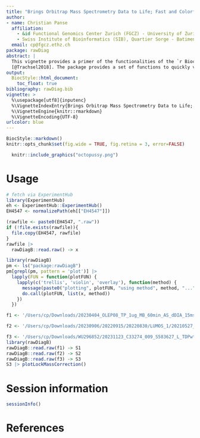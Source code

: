 ```yaml
---
title: "Brings Orbitrap Mass Spectrometry Data to Life; Fast and Colorful"
author:
- name: Christian Panse
  affiliation:
    - &id Functional Genomics Center Zurich (FGCZ) - University of Zurich | ETH Zurich, Winterthurerstrasse 190, CH-8057 Zurich, Switzerland
    - Swiss Institute of Bioinformatics (SIB), Quartier Sorge - Batiment Amphipole, CH-1015 Lausanne, Switzerland
  email: cp@fgcz.ethz.ch
package: rawDiag
abstract: |
  This vignette provides a primer of the functionalities of the `r BiocStyle::Biocpkg('rawDiag')` package
  [@Trachsel2018]. The package provides a set of functions to quickly visualize and inspect Thermo Fischer Scientific Orbitrap generated measurements. 
output:
  BiocStyle::html_document:
    toc_float: true
bibliography: rawDiag.bib
vignette: >
  %\usepackage[utf8]{inputenc}
  %\VignetteIndexEntry{Brings Orbitrap Mass Spectrometry Data to Life; Fast and Colorful}
  %\VignetteEngine{knitr::rmarkdown}
  %\VignetteEncoding{UTF-8}
urlcolor: blue
---
```


```r
BiocStyle::markdown()
knitr::opts_chunk$set(fig.wide = TRUE, fig.retina = 3, error=FALSE)
```

```r
  knitr::include_graphics("octopussy.png")
```

# Usage

```r


# fetch via ExperimentHub
library(ExperimentHub)
eh <- ExperimentHub::ExperimentHub()
EH4547 <- normalizePath(eh[["EH4547"]])

(rawfile <- paste0(EH4547, ".raw"))
if (!file.exists(rawfile)){
  file.copy(EH4547, rawfile)
}
rawfile |>
  rawDiagB::read.raw() -> x
```

```r
library(rawDiagB)
pm <- ls("package:rawDiagB")
pm[grepl(pm, pattern = 'plot')] |> 
  lapply(FUN = function(plotFUN) {
    lapply(c('trellis', 'violin', 'overlay'), function(method) {
      message(paste0("plotting", plotFUN, "using method", method, "..."))
      do.call(plotFUN, list(x, method))
    })
  })
```

```r
f1 <- '/Users/cp/Downloads/20230404_OLEP08_TP_1ug_MB_60min_AS_dDIA_15ms_2Th_3.raw'

f2 <- '/Users/cp/Downloads/20230906/20220915/20220830/LUMOS_1/20210527_077_autoQC4L.raw'

f3 <- '/Users/cp/Downloads/WU296852/20231123_C33274_009_S583627_L_TDPwt_2_WT_L/20231123_C33274_009_S583627_L_TDPwt_2_WT_L.raw'
library(rawDiagB)
rawDiagB::read.raw(f1) -> S1
rawDiagB::read.raw(f2) -> S2
rawDiagB::read.raw(f3) -> S3
S3 |> plotLockMassCorrection()
```

# Session information {-}

```r
sessionInfo()
```

# References {-}
